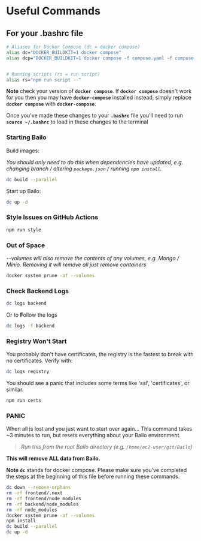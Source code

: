 
# Useful Commands

## For your .bashrc file

```bash
# Aliases for Docker Compose (dc = docker compose)
alias dc="DOCKER_BUILDKIT=1 docker compose"
alias dcp="DOCKER_BUILDKIT=1 docker compose -f compose.yaml -f compose.prod.yaml --env-file prod.env"


# Running scripts (rs = run script)
alias rs="npm run script --"
```

**Note** check your version of **`docker compose`**. If **`docker compose`** doesn't work for you then you may have
**`docker-compose`** installed instead, simply replace **`docker compose`** with **`docker-compose`**.

Once you've made these changes to your **`.bashrc`** file you'll need to run **`source ~/.bashrc`** to load in these
changes to the terminal

### Starting Bailo

Build images:

_You should only need to do this when dependencies have updated, e.g. changing branch / altering `package.json` /
running `npm install`._

```bash
dc build --parallel
```

Start up Bailo:

```bash
dc up -d
```

### Style Issues on GitHub Actions

```bash
npm run style
```

### Out of Space

_--volumes will also remove the contents of any volumes, e.g. Mongo / Minio. Removing it will remove all just remove
containers_

```bash
docker system prune -af --volumes
```

### Check Backend Logs

```bash
dc logs backend
```

Or to **F**ollow the logs

```bash
dc logs -f backend
```

### Registry Won't Start

You probably don't have certificates, the registry is the fastest to break with no certificates. Verify with:

```bash
dc logs registry
```

You should see a panic that includes some terms like 'ssl', 'certificates', or similar.

```bash
npm run certs
```

### PANIC

When all is lost and you just want to start over again... This command takes ~3 minutes to run, but resets everything
about your Bailo environment.

> _Run this from the root Bailo directory (e.g. `/home/ec2-user/git/Bailo`)_

**This will remove ALL data from Bailo.**

**Note** **`dc`** stands for docker compose. Please make sure you've completed the steps at the beginning of this file
before running these commands.

```bash
dc down --remove-orphans
rm -rf frontend/.next
rm -rf frontend/node_modules
rm -rf backend/node_modules
rm -rf node_modules
docker system prune -af --volumes
npm install
dc build --parallel
dc up -d
```

